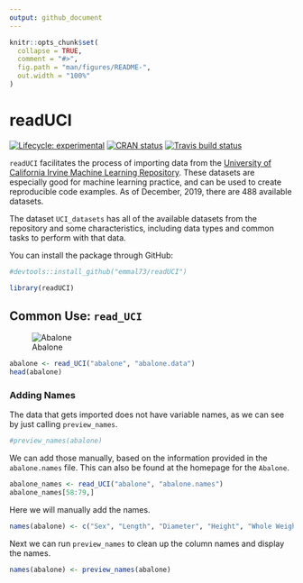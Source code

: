 ```yaml
---
output: github_document
---
```


<!-- README.md is generated from README.Rmd. Please edit that file -->

```r
knitr::opts_chunk$set(
  collapse = TRUE,
  comment = "#>",
  fig.path = "man/figures/README-",
  out.width = "100%"
)
```

# readUCI

<!-- badges: start -->
[![Lifecycle: experimental](https://img.shields.io/badge/lifecycle-experimental-orange.svg)](https://www.tidyverse.org/lifecycle/#experimental)
[![CRAN status](https://www.r-pkg.org/badges/version/readUCI)](https://CRAN.R-project.org/package=readUCI)
[![Travis build status](https://travis-ci.org/emmal73/readUCI.svg?branch=master)](https://travis-ci.org/emmal73/readUCI)
<!-- badges: end -->

`readUCI` facilitates the process of importing data from the [University of California Irvine Machine Learning Repository](https://archive.ics.uci.edu/ml/datasets.php). These datasets are especially good for machine learning practice, and can be used to create reproducible code examples. As of December, 2019, there are 488 available datasets.

The dataset `UCI_datasets` has all of the available datasets from the repository and some characteristics, including data types and common tasks to perform with that data.

You can install the package through GitHub:

```r
#devtools::install_github("emmal73/readUCI")

library(readUCI)
```


## Common Use: `read_UCI`


![Abalone](inst/abalone_annotated.jpg)

```r
abalone <- read_UCI("abalone", "abalone.data")
head(abalone)
```

### Adding Names

The data that gets imported does not have variable names, as we can see by just calling `preview_names`. 

```r
#preview_names(abalone)
```


We can add those manually, based on the information provided in the `abalone.names` file. This can also be found at the homepage for the `Abalone`.

```r
abalone_names <- read_UCI("abalone", "abalone.names")
abalone_names[58:79,]
```

Here we will manually add the names. 

```r
names(abalone) <- c("Sex", "Length", "Diameter", "Height", "Whole Weight", "Shucked Weight", "Viscera Weight", "Shell Weight", "Rings")

```

Next we can run `preview_names` to clean up the column names and display the names.

```r
names(abalone) <- preview_names(abalone)
```

